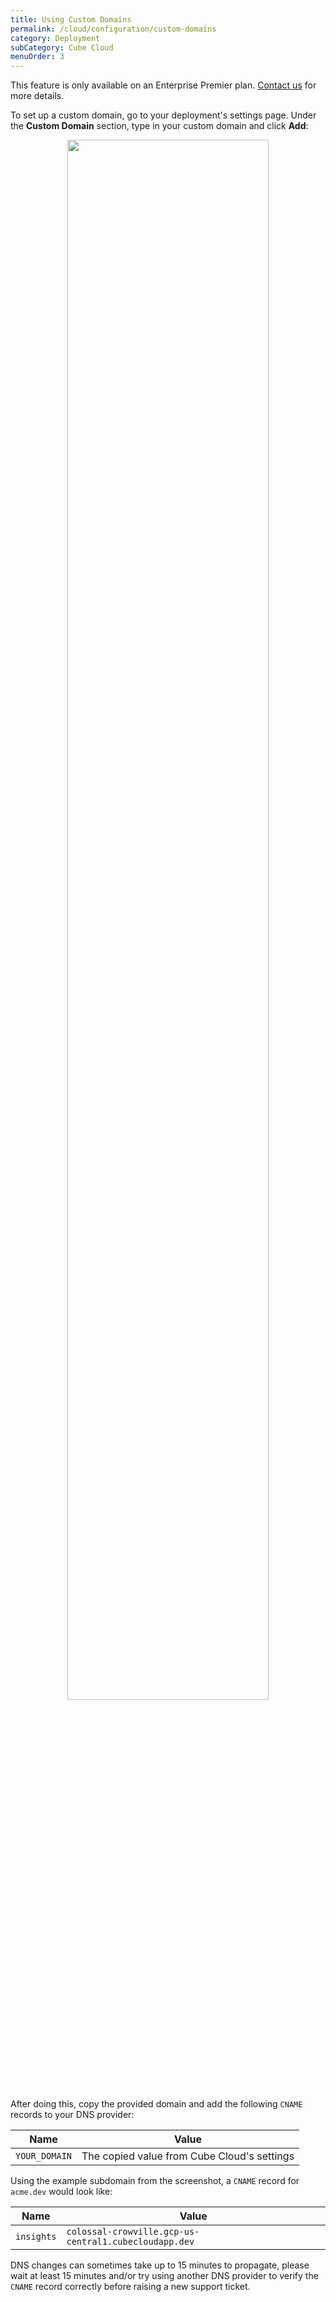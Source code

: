 ```yaml
---
title: Using Custom Domains
permalink: /cloud/configuration/custom-domains
category: Deployment
subCategory: Cube Cloud
menuOrder: 3
---
```


<InfoBox>

This feature is only available on an Enterprise Premier plan. [Contact us][cube-contact]
for more details.

</InfoBox>

To set up a custom domain, go to your deployment's settings page. Under the
**Custom Domain** section, type in your custom domain and click **Add**:

<div style="text-align: center">
  <img
    src="https://ucarecdn.com/b896d232-1414-41f3-a753-eacec2355928/"
    style="border: none"
    width="80%"
  />
</div>

After doing this, copy the provided domain and add the following `CNAME` records
to your DNS provider:

| Name          | Value                                       |
| ------------- | ------------------------------------------- |
| `YOUR_DOMAIN` | The copied value from Cube Cloud's settings |

Using the example subdomain from the screenshot, a `CNAME` record for `acme.dev`
would look like:

| Name       | Value                                                 |
| ---------- | ----------------------------------------------------- |
| `insights` | `colossal-crowville.gcp-us-central1.cubecloudapp.dev` |

DNS changes can sometimes take up to 15 minutes to propagate, please wait at
least 15 minutes and/or try using another DNS provider to verify the `CNAME`
record correctly before raising a new support ticket.

[cube-contact]: https://cube.dev/contact
